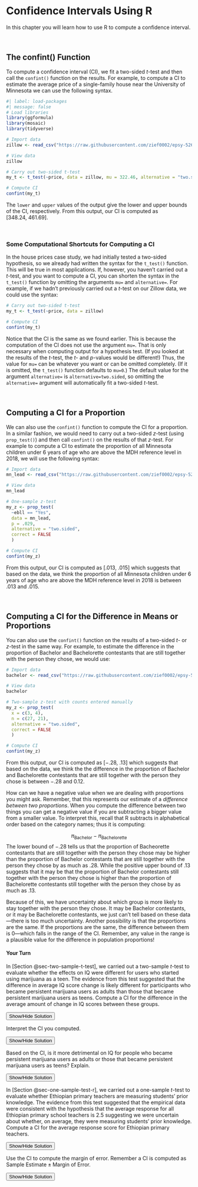 # Confidence Intervals Using R {#sec-confidence-intervals-r}

In this chapter you will learn how to use R to compute a confidence interval. 

<br />



## The confint() Function

To compute a confidence interval (CI), we fit a two-sided *t*-test and then call the `confint()` function on the results. For example, to compute a CI to estimate the average price of a single-family house near the University of Minnesota we can use the following syntax.

```r
#| label: load-packages
#| message: false
# Load libraries
library(ggformula)
library(mosaic)
library(tidyverse)

# Import data
zillow <- read_csv("https://raw.githubusercontent.com/zief0002/epsy-5261/main/data/zillow.csv")

# View data
zillow

# Carry out two-sided t-test
my_t <- t_test(~price, data = zillow, mu = 322.46, alternative = "two.sided")

# Compute CI
confint(my_t)
```

The `lower` and `upper` values of the output give the lower and upper bounds of the CI, respectively. From this output, our CI is computed as $[348.24,~461.69]$.

<br />


### Some Computational Shortcuts for Computing a CI

In the house prices case study, we had initially tested a two-sided hypothesis, so we already had written the syntax for the `t_test()` function. This will be true in most applications. If, however, you haven't carried out a *t*-test, and you want to compute a CI, you can shorten the syntax in the `t_test()` function by omitting the arguments `mu=` and `alternative=`. For example, if we hadn't previously carried out a *t*-test on our Zillow data, we could use the syntax:

```r
# Carry out two-sided t-test
my_t <- t_test(~price, data = zillow)

# Compute CI
confint(my_t)
```

Notice that the CI is the same as we found earlier. This is because the computation of the CI does not use the argument `mu=`. That is only necessary when computing output for a hypothesis test. (If you looked at the results of the *t*-test, the *t*- and *p*-values would be different!) Thus, the value for `mu=` can be whatever you want or can be omitted completely. (If it is omitted, the `t_test()` function defaults to `mu=0`.) The default value for the argument `alternative=` is `alternative=two.sided`, so omitting the `alternative=` argument will automatically fit a two-sided *t*-test.

<br />


## Computing a CI for a Proportion

We can also use the `confint()` function to compute the CI for a proportion. In a similar fashion, we would need to carry out a two-sided *z*-test (using `prop_test()`) and then call `confint()` on the results of that *z*-test. For example to compute a CI to estimate the proportion of all Minnesota children under 6 years of age who are above the MDH reference level in 2018, we will use the following syntax:

```r
# Import data
mn_lead <- read_csv("https://raw.githubusercontent.com/zief0002/epsy-5261/main/data/mn-lead.csv")

# View data
mn_lead

# One-sample z-test
my_z <- prop_test(
  ~ebll == "Yes", 
  data = mn_lead, 
  p = .029, 
  alternative = "two.sided",
  correct = FALSE
  )

# Compute CI
confint(my_z)
```

From this output, our CI is computed as $[.013,~.015]$ which suggests that based on the data, we think the proportion of all Minnesota children under 6 years of age who are above the MDH reference level in 2018 is between .013 and .015.

<br />


## Computing a CI for the Difference in Means or Proportions

You can also use the `confint()` function on the results of a two-sided *t*- or *z*-test in the same way. For example, to estimate the difference in the proportion of Bachelor and Bachelorette contestants that are still together with the person they chose, we would use:

```r
# Import data
bachelor <- read_csv("https://raw.githubusercontent.com/zief0002/epsy-5261/main/data/bachelor.csv")

# View data
bachelor

# Two-sample z-test with counts entered manually
my_z <- prop_test(
  x = c(3, 4),
  n = c(27, 21),
  alternative = "two.sided",
  correct = FALSE
  )

# Compute CI
confint(my_z)
```

From this output, our CI is computed as $[-.28,~.13]$ which suggests that based on the data, we think the the difference in the proportion of Bachelor and Bachelorette contestants that are still together with the person they chose is between $-.28$ and 0.12. 

How can we have a negative value when we are dealing with proportions you might ask. Remember, that this represents our estimate of a *difference between two proportions*. When you compute the difference between two things you can get a negative value if you are subtracting a bigger value from a smaller value. To interpret this, recall that R subtracts in alphabetical order based on the category names; thus it is computing:

$$
\pi_{\text{Bachelor}} -\pi_{\text{Bachelorette}}
$$
The lower bound of $-.28$ tells us that the proportion of Bacheorette contestants that are still together with the person they chose may be higher than the proportion of Bachelor contestants that are still together with the person they chose by as much as .28. While the positive upper bound of .13 suggests that it may be that the proportion of Bachelor contestants still together with the person they chose is higher than the proportion of Bachelorette contestants still together with the person they chose by as much as .13.

Because of this, we have uncertainty about which group is more likely to stay together with the person they chose. It may be Bachelor contestants, or it may be Bachelorette contestants, we just can't tell based on these data---there is too much uncertainty. Another possibility is that the proportions are the same. If the proportions are the same, the difference between them is 0---which falls in the range of the CI. Remember, any value in the range is a plausible value for the difference in population proportions!


:::exercises
#### Your Turn {.unnumbered}

In [Section @sec-two-sample-t-test], we carried out a two-sample *t*-test to evaluate whether the effects on IQ were different for users who started using marijuana as a teen. The evidence from this test suggested that the difference in average IQ score change is likely different for participants who became persistent marijuana users as adults than those that became persistent marijuana users as teens. Compute a CI for the difference in the average amount of change in IQ scores between these groups.


<button class="solution-btn solution-btn-default" onclick="toggle_visibility('exercise_07-02-01');">Show/Hide Solution</button>

<div id="exercise_07-02-01" style="display:none; margin: -40px 0 40px 40px;">

```r
# Import data
cannabis <- read_csv("https://raw.githubusercontent.com/zief0002/epsy-5261/main/data/cannabis.csv")

# One-sample t-test
my_t <- t_test(
  ~ iq_change | cannabis_dep, 
  data = cannabis, 
  mu = 0, 
  alternative = "two.sided", 
  var.equal = TRUE
  )

# Compute CI
confint(my_t)
```


The CI is $[1.11,~11.27]$

</div>


Interpret the CI you computed.

<button class="solution-btn solution-btn-default" onclick="toggle_visibility('exercise_07-02-02');">Show/Hide Solution</button>

<div id="exercise_07-02-02" style="display:none; margin: -40px 0 40px 40px;">

Based on the data, the difference in the average amount of change in IQ scores between people who became persistent marijuana users as adults than those that became persistent marijuana users as teens is between 1.11 and 11.26.
</div>

Based on the CI, is it more detrimental on IQ for people who became persistent marijuana users as adults or those that became persistent marijuana users as teens? Explain.

<button class="solution-btn solution-btn-default" onclick="toggle_visibility('exercise_07-02-03');">Show/Hide Solution</button>

<div id="exercise_07-02-03" style="display:none; margin: -40px 0 40px 40px;">

The CI is computed alphabetically by category level, which means it is computed as $\pi_{\text{Adult}}-\pi_{\text{Teen}}$. We can compute this difference using the sample means. In the output we see the average IQ change for adults ($-2.07$) is a smaller decrease than it is for teens ($8.26$). The difference in sample means is $-2.07--8.26=+6.19$. So a positive difference between means suggests that the adult group has LESS of a decrease in IQ than the teen group.

Because both the lower and upper bounds of the CI are positive, it means that the data suggest that people who become persistent marijuana users as an adult have, on average, LESS of a decrease in IQ than people who become persistent marijuana users as a teen. And this difference might be as little as 1.11 IQ points or as large as 11.27 IQ points.

:::protip
Be very careful when the means are negative and you are computing or estimating a difference. Interpretations can be tricky and it may take some thought in how you interpret findings.
:::

</div>

In [Section @sec-one-sample-test-r], we carried out a one-sample *t*-test to evaluate whether Ethiopian primary teachers are measuring students' prior knowledge. The evidence from this test suggested that the empirical data were consistent with the hypothesis that the average response for all Ethiopian primary school teachers is 2.5 suggesting we were uncertain about whether, on average, they were measuring students' prior knowledge. Compute a CI for the average response score for Ethiopian primary teachers.

<button class="solution-btn solution-btn-default" onclick="toggle_visibility('exercise_07-02-04');">Show/Hide Solution</button>

<div id="exercise_07-02-04" style="display:none; margin: -40px 0 40px 40px;">

```r
# Import data
continuous_assessment <- read_csv("https://raw.githubusercontent.com/zief0002/epsy-5261/main/data/continuous-assessment.csv")

# One-sample t-test
my_t <- t_test(~prior_knowledge, data = continuous_assessment, mu = 2.5, alternative = "two.sided")

# Compute CI
confint(my_t)
```

Based on the output, the CI for the average response score is $[2.10,~2.77]$.

</div>

Use the CI to compute the margin of error. Remember a CI is computed as $\text{Sample Estimate} \pm \text{Margin of Error}$.

<button class="solution-btn solution-btn-default" onclick="toggle_visibility('exercise_07-02-05');">Show/Hide Solution</button>

<div id="exercise_07-02-05" style="display:none; margin: -40px 0 40px 40px;">

The sample estimate ($\bar{x}$) is 2.43. Computing the distance from this value to the upper bound (orto the lower bound) will give us the margin of error.

$$
2.77 - 2.43 = .34
$$

The margin of error is 0.34.

</div>

:::

<br />


<!-- ## References -->

